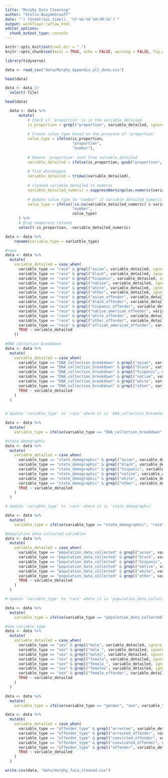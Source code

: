 ```yaml
---
title: "Murphy Data Cleaning"
author: "Stella BooydeGraaff"
date: "`r format(Sys.time(), '%Y-%m-%d %H:%M:%S')`"
output: workflowr::wflow_html
editor_options:
  chunk_output_type: console
---
```


```r
knitr::opts_knit$set(root.dir = ".")
knitr::opts_chunk$set(eval = TRUE, echo = FALSE, warning = FALSE, fig.width = 7, fig.height = 6)

library(tidyverse)
```

```r
data <- read_csv("data/Murphy_Appendix_all_data.csv") 

head(data)
```

```r
data <- data |>
  select(-file) 

head(data)
```

```r
  data <- data %>%
      mutate(
          # Check if 'proportion' is in the variable_detailed
          is_proportion = grepl("proportion", variable_detailed, ignore.case = TRUE),
          
          # Create value_type based on the presence of 'proportion'
          value_type = ifelse(is_proportion, 
                              "proportion", 
                              "number"),
          
          # Remove 'proportion' text from variable_detailed
          variable_detailed = ifelse(is_proportion, gsub("proportion", "", variable_detailed, ignore.case = TRUE), variable_detailed),
          
          # Trim whitespace
          variable_detailed = trimws(variable_detailed),
          
          # cleaned variable_detailed to numeric
          variable_detailed_numeric = suppressWarnings(as.numeric(variable_detailed)),
          
          # Update value_type to "number" if variable_detailed_numeric is greater than 1
          value_type = ifelse(!is.na(variable_detailed_numeric) & variable_detailed_numeric > 1, 
                              "number", 
                              value_type)
      ) %>%
      # Drop temporary columns
      select(-is_proportion, -variable_detailed_numeric)

```

```r
data <- data %>%
    rename(variable_type = variatble_type)

```

```r
#race
data <- data %>%
  mutate(
    variable_detailed = case_when(
      variable_type == "race" & grepl("asian", variable_detailed, ignore.case = TRUE) ~ "asian_total",
      variable_type == "race" & grepl("black", variable_detailed, ignore.case = TRUE) ~ "black_total",
      variable_type == "race" & grepl("hispanic", variable_detailed, ignore.case = TRUE) ~ "hispanic_total",
      variable_type == "race" & grepl("native", variable_detailed, ignore.case = TRUE) ~ "native_american_total",
      variable_type == "race" & grepl("white", variable_detailed, ignore.case = TRUE) ~ "white_total",
      variable_type == "race" & grepl("other", variable_detailed, ignore.case = TRUE) ~ "other_total",
      variable_type == "race" & grepl("asian_offender", variable_detailed, ignore.case = TRUE) ~ "asian_convicted_offender",
      variable_type == "race" & grepl("black_offender", variable_detailed, ignore.case = TRUE) ~ "black_convicted_offender",
      variable_type == "race" & grepl("hispanic_offender", variable_detailed, ignore.case = TRUE) ~ "hispanic_convicted_offender",
      variable_type == "race" & grepl("native_american_offender", variable_detailed, ignore.case = TRUE) ~ "native_american_convicted_offender",
      variable_type == "race" & grepl("white_offender", variable_detailed, ignore.case = TRUE) ~ "white_convicted_offender",
      variable_type == "race" & grepl("other_offender", variable_detailed, ignore.case = TRUE) ~ "other_convicted_offender",
      variable_type == "race" & grepl("african_american_offender", variable_detailed, ignore.case = TRUE) ~ "african_american_convicted_offender",
      TRUE ~ variable_detailed
    ))
    
#DNA collection breakdown
data <- data %>%
  mutate(
    variable_detailed = case_when(
      variable_type == "DNA_collection_breakdown" & grepl("asian", variable_detailed, ignore.case = TRUE) ~ "asian_annual",
      variable_type == "DNA_collection_breakdown" & grepl("black", variable_detailed, ignore.case = TRUE) ~ "black_annual",
      variable_type == "DNA_collection_breakdown" & grepl("hispanic", variable_detailed, ignore.case = TRUE) ~ "hispanic_annual",
      variable_type == "DNA_collection_breakdown" & grepl("native", variable_detailed, ignore.case = TRUE) ~ "native_american_annual",
      variable_type == "DNA_collection_breakdown" & grepl("white", variable_detailed, ignore.case = TRUE) ~ "white_annual",
      variable_type == "DNA_collection_breakdown" & grepl("other", variable_detailed, ignore.case = TRUE) ~ "other_annual",
      TRUE ~ variable_detailed
    )
  )
    
```

```r
# Update 'variable_type' to 'race' where it is 'DNA_collection_breakdown'

data <- data %>%
  mutate(
    variable_type = ifelse(variable_type == "DNA_collection_breakdown", "race", variable_type))
```

```r
#state demographic
data <- data %>%
  mutate(
    variable_detailed = case_when(
      variable_type == "state_demographic" & grepl("asian", variable_detailed, ignore.case = TRUE) ~ "asian_state",
      variable_type == "state_demographic" & grepl("black", variable_detailed, ignore.case = TRUE) ~ "black_state",
      variable_type == "state_demographic" & grepl("hispanic", variable_detailed, ignore.case = TRUE) ~ "hispanic_state",
      variable_type == "state_demographic" & grepl("native", variable_detailed, ignore.case = TRUE) ~ "native_american_state",
      variable_type == "state_demographic" & grepl("white", variable_detailed, ignore.case = TRUE) ~ "white_state",
      variable_type == "state_demographic" & grepl("other", variable_detailed, ignore.case = TRUE) ~ "other_state",
      TRUE ~ variable_detailed
    )
  )

```

```r
# Update 'variable_type' to 'race' where it is 'state_demographic'

data <- data %>%
  mutate(
    variable_type = ifelse(variable_type == "state_demographic", "race", variable_type))
```

```r
#population data collected variables
data <- data %>%
  mutate(
    variable_detailed = case_when(
      variable_type == "population_data_collected" & grepl("asian", variable_detailed, ignore.case = TRUE) ~ "asian_pop_collected",
      variable_type == "population_data_collected" & grepl("black", variable_detailed, ignore.case = TRUE) ~ "black_pop_collected",
      variable_type == "population_data_collected" & grepl("hispanic", variable_detailed, ignore.case = TRUE) ~ "hispanic_pop_collected",
      variable_type == "population_data_collected" & grepl("native", variable_detailed, ignore.case = TRUE) ~ "native_american_pop_collected",
      variable_type == "population_data_collected" & grepl("white", variable_detailed, ignore.case = TRUE) ~ "white_pop_collected",
      variable_type == "population_data_collected" & grepl("other", variable_detailed, ignore.case = TRUE) ~ "other_pop_collected",
      TRUE ~ variable_detailed
    )
  )
```

```r
# Update 'variable_type' to 'race' where it is 'population_data_collected'

data <- data %>%
  mutate(
    variable_type = ifelse(variable_type == "population_data_collected", "race", variable_type))
```

```r
#sex variable type
data <- data %>%
  mutate(
    variable_detailed = case_when(
      variable_type == "sex" & grepl("male", variable_detailed, ignore.case = TRUE) ~ "male_total",
      variable_type == "sex" & grepl("male_", variable_detailed, ignore.case = TRUE) ~ "male_total",
      variable_type == "sex" & grepl("males", variable_detailed, ignore.case = TRUE) ~ "male_total",
      variable_type == "sex" & grepl("female", variable_detailed, ignore.case = TRUE) ~ "female_total",
      variable_type == "sex" & grepl("female_", variable_detailed, ignore.case = TRUE) ~ "female_total",
      variable_type == "sex" & grepl("females", variable_detailed, ignore.case = TRUE) ~ "female_total",
      variable_type == "sex" & grepl("female_offender", variable_detailed, ignore.case = TRUE) ~ "female_convicted_offender",
      TRUE ~ variable_detailed 
    )
  )
```

```r
data <- data %>%
  mutate(
    variable_type = ifelse(variable_type == "gender", "sex", variable_type))
```

```r
data <- data %>%
  mutate(
    variable_detailed = case_when(
      variable_type == "offender_type" & grepl("arrestee", variable_detailed, ignore.case = TRUE) ~ "arrestee_total",
      variable_type == "offender_type" & grepl("arrested_offender", variable_detailed, ignore.case = TRUE) ~ "arrestee_total",
      variable_type == "offender_type" & grepl("convicted_offender", variable_detailed, ignore.case = TRUE) ~ "convicted_offender_total",
      variable_type == "offender_type" & grepl("conviceted_offender", variable_detailed, ignore.case = TRUE) ~ "convicted_offender_total",
      variable_type == "offender_type" & grepl("offender", variable_detailed, ignore.case = TRUE) ~ "convicted_offender_total",
      TRUE ~ variable_detailed 
    )
  )
```

```r
write.csv(data, "data/murphy_foia_cleaned.csv")
```
